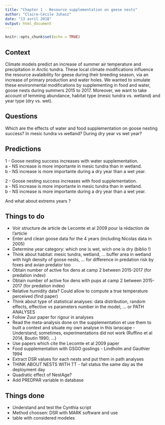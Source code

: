 ```yaml
---
title: "Chapter 1 - Resource supplementation on geese nests"
author: "Claire-Cécile Juhasz"
date: "13 avril 2018"
output: html_document
---
```


```r
knitr::opts_chunk$set(echo = TRUE)
```
## Context

Climate models predict an increase of summer air temperature and precipitation in Arctic tundra. These local climate modifications influence the resource avalaibility for geese during their breeding season, via an increase of primary production and water holes. We wanted to simulate these environmental modifications by supplementing in food and water, goose nests during summers 2015 to 2017. Moreover, we want to take account of lemming abundance, habitat type (mesic tundra vs. wetland) and year type (dry vs. wet). 

## Questions

Which are the effects of water and food supplementation on goose nesting success? In mesic tundra vs wetland? During dry year vs wet year?

## Predictions
1 - Goose nesting success increases with water supplementation.  
  a - NS increase is more importante in mesic tundra than in wetland.  
  b - NS increase is more importante during a dry year than a wet year.
  
  2 - Goose nesting success increases with food supplementation.  
  a - NS increase is more importante in mesic tundra than in wetland.  
  b - NS increase is more importante during a dry year than a wet year.  
    
And what about extrems years ?
  
## Things to do

* Voir structure de article de Lecomte et al 2009 pour la rédaction de l'article
* Enter and clean goose data for the 4 years (including Nicolas data in 2005)
* Determine year category: which one is wet, wich one is dry (biblio !)
* Think about habitat: mesic tundra, wetland, ... buffer area in wetland with high density of goose nests, ... for difference in predation risk by foxes and avian predator too
* Obtain number of active fox dens at camp 2 between 2015-2017 (for predation index)
* Obtain number of active fox dens with pups at camp 2 between 2015-2017 (for predation index)
* Relative humidity data? Could allow to compute a true temperature perceived (find paper)
* Think about type of statistical analyses: data distribution, random effects, effective vs parameters number in the model, ... or PATH ANALYSES
* Follow Zuur paper for rigour in analyses
* Read the meta-analysis done on the supplementation et use them to built a context and situate my own analyse in this lanscape - Understand, sometimes, experimentations did not work (Ruffino et al 2014, Boutin 1990, ...)
* Use papers which cite the Lecomte et al 2009 paper
* Food supplementation with GSGO goslings - Lindholm and Gauthier 1994
* Extract DSR values for each nests and put them in path analyses
* THINK ABOUT NESTS WITH TT - fail status the same day as the deployment day
* Quadratic effect of NestAge?
* Add PREDPAR variable in database

## Things done
* Understand and test the Cynthia script
* Method choosen: DSR with MARK software and use
* table with considered modeles

```r

```

